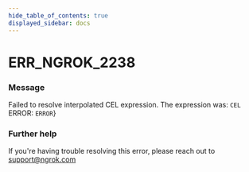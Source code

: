 ```yaml
---
hide_table_of_contents: true
displayed_sidebar: docs
---
```



# ERR_NGROK_2238

### Message

Failed to resolve interpolated CEL expression. The expression was: `CEL`
ERROR: `ERROR`}

<ErrorDetails error="err_ngrok_2238" />

### Further help

If you're having trouble resolving this error, please reach out to [support@ngrok.com](mailto:support@ngrok.com?subject=Help%20with%20ERR_NGROK_2238)
